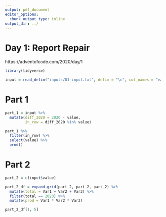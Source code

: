 ```yaml
---
output: pdf_document
editor_options: 
  chunk_output_type: inline
output_dir: ../
---
```


# Day 1: Report Repair

https://adventofcode.com/2020/day/1

```r
library(tidyverse)
```

```r
input = read_delim("inputs/01-input.txt", delim = "\n", col_names = "value")
```

# Part 1

```r
part_1 = input %>% 
  mutate(diff_2020 = 2020 - value,
         in_row = diff_2020 %in% value)
```

```r
part_1 %>% 
  filter(in_row) %>% 
  select(value) %>% 
  prod()
```

# Part 2

```r
part_2 = c(input$value)
```

```r
part_2_df = expand.grid(part_2, part_2, part_2) %>% 
  mutate(total = Var1 + Var2 + Var3) %>% 
  filter(total == 2020) %>% 
  mutate(prod = Var1 * Var2 * Var3)

part_2_df[1, 5]
```


